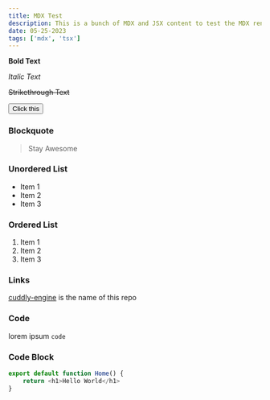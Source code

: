 ```yaml
---
title: MDX Test
description: This is a bunch of MDX and JSX content to test the MDX renderer.
date: 05-25-2023
tags: ['mdx', 'tsx']
---
```


**Bold Text**

*Italic Text*

~~Strikethrough Text~~

<Link href={'https://apple.com'} target='_blank' passHref>
	<Button variant={'ghost'} size='lg'>Click this</Button>
</Link>

### Blockquote
> Stay Awesome

### Unordered List
- Item 1
- Item 2
- Item 3

### Ordered List
1. Item 1
2. Item 2
3. Item 3

### Links
[cuddly-engine](https://github.com/gitonga-deus/cuddly-engine.git) is the name of this repo

### Code
lorem ipsum `code` 

### Code Block
```js title="home.tsx" showLineNumbers {2}
export default function Home() {
	return <h1>Hello World</h1>
}
```